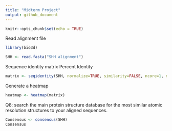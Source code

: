 ```yaml
---
title: "Midterm Project"
output: github_document
---
```


```r
knitr::opts_chunk$set(echo = TRUE)
```

Read alignment file
```r
library(bio3d)

SHH <- read.fasta("SHH alignment")
```

Sequence identity matrix
Percent Identity
```r
matrix <- seqidentity(SHH, normalize=TRUE, similarity=FALSE, ncore=1, nseg.scale=1)
```

Generate a heatmap
```r
heatmap <- heatmap(matrix)
```

Q8: search the main protein structure database for the most similar atomic resolution structures to your aligned sequences. 
```r
Consensus <- consensus(SHH)
Consensus
```

```r

```

